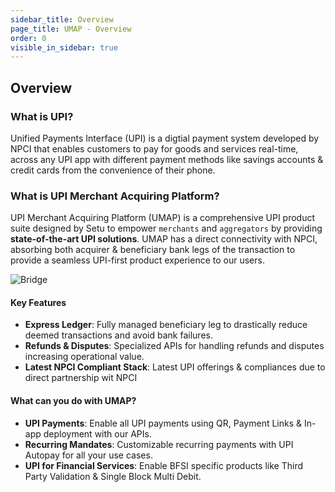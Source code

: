 ```yaml
---
sidebar_title: Overview
page_title: UMAP - Overview
order: 0
visible_in_sidebar: true
---
```


## Overview

### What is UPI?

Unified Payments Interface (UPI) is a digtial payment system developed by NPCI that enables customers to pay for goods and services real-time, across any UPI app with different payment methods like savings accounts & credit cards from the convenience of their phone.

### What is UPI Merchant Acquiring Platform?

UPI Merchant Acquiring Platform (UMAP) is a comprehensive UPI product suite designed by Setu to empower `merchants` and `aggregators` by providing **state-of-the-art UPI solutions**. UMAP has a direct connectivity with NPCI, absorbing both acquirer & beneficiary bank legs of the transaction to provide a seamless UPI-first product experience to our users.

<img
    src="https://storage.googleapis.com/strapi-assets/latest/UPI_Merchant_Acquiring_Platform_Setu_Jio_Payments_Bank/UPI_Merchant_Acquiring_Platform_Setu_Jio_Payments_Bank.png"
    alt="Bridge"
/>

#### Key Features

-   **Express Ledger**: Fully managed beneficiary leg to drastically reduce deemed transactions and avoid bank failures.
-   **Refunds & Disputes**: Specialized APIs for handling refunds and disputes increasing operational value.
-   **Latest NPCI Compliant Stack**: Latest UPI offerings & compliances due to direct partnership wit NPCI


#### What can you do with UMAP?
-   **UPI Payments**: Enable all UPI payments using QR, Payment Links & In-app deployment with our APIs.
-   **Recurring Mandates**: Customizable recurring payments with UPI Autopay for all your use cases.
-   **UPI for Financial Services**: Enable BFSI specific products like Third Party Validation & Single Block Multi Debit.
